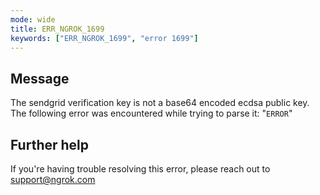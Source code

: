 ```yaml
---
mode: wide
title: ERR_NGROK_1699
keywords: ["ERR_NGROK_1699", "error 1699"]
---
```


## Message

The sendgrid verification key is not a base64 encoded ecdsa public key. The following error was encountered while trying to parse it: "`ERROR`"

## Further help

If you're having trouble resolving this error, please reach out to [support@ngrok.com](mailto:support@ngrok.com?subject=Help%20with%20ERR_NGROK_1699)
